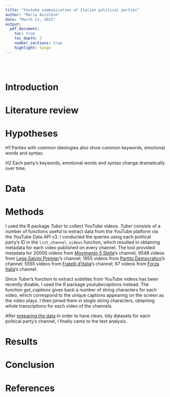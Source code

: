 ```yaml
---
title: "Youtube communication of Italian political parties"
author: "Maria Ascolese"
date: "March 11, 2022"
output:
  pdf_document:
    toc: true
    toc_depth: 2
    number_sections: true
    highlight: tango
---
```


```r

```

<br> 

# Introduction



# Literature review



# Hypotheses

*H1* Parties with common ideologies also show common keywords, emotional words and syntax.

*H2* Each party's keywords, emotional words and syntax change dramatically over time.


# Data



# Methods
I used the R package *Tuber* to collect YouTube videos. *Tuber* consists of a number of functions useful to extract data from the YouTube platform via the YouTube Data API v3. I conducted the queries using each political party's ID in the `list_channel_videos` function, which resulted in obtaining metadata for each video published on every channel. The tool provided metadata for 20000 videos from [Movimento 5 Stelle](https://www.youtube.com/user/M5SParlamento)'s channel; 9548 videos from [Lega Salvini Premier](https://www.youtube.com/c/LegaSalviniPremier)'s channel; 1955 videos from [Partito Democratico](https://www.youtube.com/c/PartitoDemocratico)'s channel; 5555 videos from [Fratelli d'Italia](https://www.youtube.com/c/FratellidItaliaAN)'s channel; 67 videos from [Forza Italia](https://www.youtube.com/c/forzaitalia)'s channel.

Since *Tuber*'s function to extract subtitles from YouTube videos has been recently disable, I used the R package *youtubecaptions* instead. The function *get_captions* gives back a number of string characters for each video, which correspond to the unique captions appearing on the screen as the video plays. I then joined them in single string characters, obtaining whole transciptions for each video of the channels.

After [preparing the data](https://github.com/DataAccess2020/YT-API/blob/main/Scripts/01_data_preparation.R) in order to have clean, tidy datasets for each political party's channel, I finally came to the text analysis.




# Results



# Conclusion



# References
